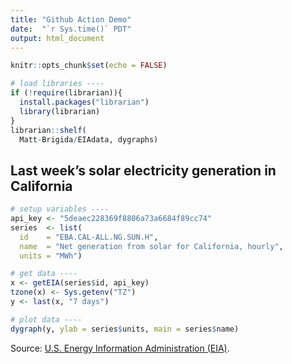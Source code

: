 ```yaml
---
title: "Github Action Demo"
date:  "`r Sys.time()` PDT"
output: html_document
---
```


```r
knitr::opts_chunk$set(echo = FALSE)

# load libraries ----
if (!require(librarian)){
  install.packages("librarian")
  library(librarian)
}
librarian::shelf(
  Matt-Brigida/EIAdata, dygraphs)
```

## Last week's solar electricity generation in California

```r
# setup variables ----
api_key <- "5deaec228369f8806a73a6684f89cc74"
series  <- list(
  id    = "EBA.CAL-ALL.NG.SUN.H",
  name  = "Net generation from solar for California, hourly",
  units = "MWh")

# get data ----
x <- getEIA(series$id, api_key)
tzone(x) <- Sys.getenv("TZ")
y <- last(x, "7 days")

# plot data ----
dygraph(y, ylab = series$units, main = series$name)
```

Source: [U.S. Energy Information Administration (EIA)](https://www.eia.gov/opendata/qb.php?category=3389873&sdid=EBA.CAL-ALL.NG.SUN.H).
